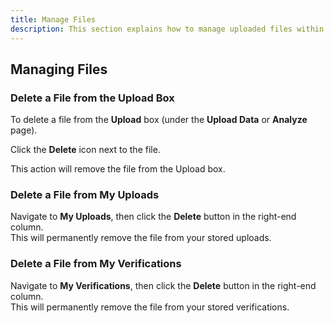```yaml
---
title: Manage Files
description: This section explains how to manage uploaded files within the Integritas Web App.
---
```


## Managing Files

### Delete a File from the Upload Box

To delete a file from the **Upload** box (under the **Upload Data** or **Analyze** page).

Click the **Delete** icon next to the file.

This action will remove the file from the Upload box.

### Delete a File from My Uploads

Navigate to **My Uploads**, then click the **Delete** button in the right-end column.  
This will permanently remove the file from your stored uploads.

### Delete a File from My Verifications

Navigate to **My Verifications**, then click the **Delete** button in the right-end column.  
This will permanently remove the file from your stored verifications.
